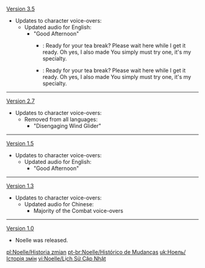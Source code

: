 {{Change History/Header}}
[[Version 3.5]] {{Verify}}
*Updates to character voice-overs:
**Updated audio for English:
***"Good Afternoon"
****{{Color|Old}}: Ready for your tea break? Please wait here while I get it ready. Oh yes, I also made {{Color|Old|Tea Break Pancakes!}} You simply must try one, it's my specialty.
****{{Color|New}}: Ready for your tea break? Please wait here while I get it ready. Oh yes, I also made {{Color|New|Lighter-Than-Air Pancakes!}} You simply must try one, it's my specialty.
----
[[Version 2.7]]
*Updates to character voice-overs:
**Removed from all languages:
***"Disengaging Wind Glider"
----
[[Version 1.5]]
*Updates to character voice-overs:
**Updated audio for English:
***"Good Afternoon"
----
[[Version 1.3]]
*Updates to character voice-overs:
**Updated audio for Chinese:
***Majority of the Combat voice-overs
----
[[Version 1.0]]
*Noelle was released.
<noinclude>

[[pl:Noelle/Historia zmian]]
[[pt-br:Noelle/Histórico de Mudanças]]
[[uk:Ноель/Історія змін]]
[[vi:Noelle/Lịch Sử Cập Nhật]]
</noinclude>